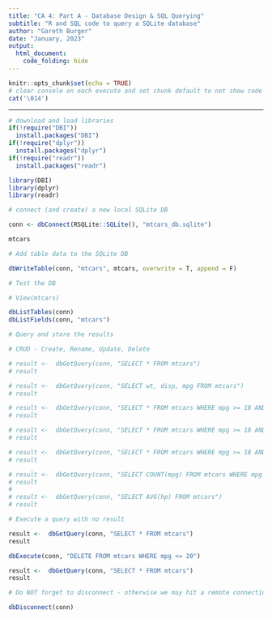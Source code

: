 ```yaml
---
title: "CA 4: Part A - Database Design & SQL Querying"
subtitle: "R and SQL code to query a SQLite database"
author: "Gareth Burger"
date: "January, 2023"
output: 
  html_document:
    code_folding: hide
---
```


```r
knitr::opts_chunk$set(echo = TRUE)
# clear console on each execute and set chunk default to not show code
cat('\014')
```

---

```r
# download and load libraries
if(!require("DBI"))
  install.packages("DBI")
if(!require("dplyr"))
  install.packages("dplyr")
if(!require("readr"))
  install.packages("readr")

library(DBI)
library(dplyr)
library(readr)

# connect (and create) a new local SQLite DB

conn <- dbConnect(RSQLite::SQLite(), "mtcars_db.sqlite")

mtcars

# Add table data to the SQLite DB

dbWriteTable(conn, "mtcars", mtcars, overwrite = T, append = F)

# Test the DB

# View(mtcars)

dbListTables(conn)
dbListFields(conn, "mtcars")

# Query and store the results

# CRUD - Create, Rename, Update, Delete

# result <-  dbGetQuery(conn, "SELECT * FROM mtcars")
# result

# result <-  dbGetQuery(conn, "SELECT wt, disp, mpg FROM mtcars")
# result

# result <-  dbGetQuery(conn, "SELECT * FROM mtcars WHERE mpg >= 18 AND mpg <= 22")
# result

# result <-  dbGetQuery(conn, "SELECT * FROM mtcars WHERE mpg >= 18 AND mpg <= 22 ORDER BY hp ASC LIMIT 4")
# result

# result <-  dbGetQuery(conn, "SELECT * FROM mtcars WHERE mpg >= 18 AND mpg <= 22 ORDER BY hp ASC LIMIT 4")
# result

# result <-  dbGetQuery(conn, "SELECT COUNT(mpg) FROM mtcars WHERE mpg > 25")
# result
# 
# result <-  dbGetQuery(conn, "SELECT AVG(hp) FROM mtcars")
# result

# Execute a query with no result

result <-  dbGetQuery(conn, "SELECT * FROM mtcars")
result

dbExecute(conn, "DELETE FROM mtcars WHERE mpg <= 20")

result <-  dbGetQuery(conn, "SELECT * FROM mtcars")
result

# Do NOT forget to disconnect - otherwise we may hit a remote connection limit

dbDisconnect(conn)
```